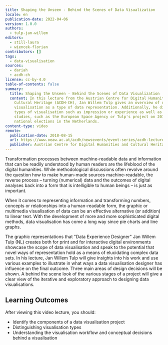 ```yaml
---
title: Shaping the Unseen - Behind the Scenes of Data Visualization
locale: en
publication-date: 2022-04-06
version: 1.0.0
authors:
  - tulp-jan-willem
editors:
  - still-laura
  - wiencek-florian
contributors: []
tags:
  - data-visualisation
sources:
  - dariah
  - acdh-ch
license: cc-by-4.0
table-of-contents: false
summary:
  title: Shaping the Unseen - Behind the Scenes of Data Visualization
  content: In this lecture from the Austrian Centre for Digital Humanities and
    Cultural Heritage (ACDH-CH), Jan Willem Tulp gives an overview of data
    visualisation as a type of data representation. Additionally, he discusses
    types of visualisation such as impression or experience as well as case
    studies, such as the European Space Agency or Tulp's project on 2012
    national elections in the Netherlands.
content-type: video
remote:
  publication-date: 2018-08-15
  url: https://www.oeaw.ac.at/acdh/newsevents/event-series/acdh-lecture-42
  publisher: Austrian Centre for Digital Humanities and Cultural Heritage (ACDH-CH)
---
```

Transformation processes between machine-readable data and information that can be readily understood by human readers are the lifeblood of the digital humanities. While methodological discussions often revolve around the question how to make human-made sources machine-readable, the reverse process – turning (numerical) data and the outcomes of digital analyses back into a form that is intelligible to human beings – is just as important.

When it comes to representing information and transforming numbers, concepts or relationships into a human-readable form, the graphic or multimedia visualisation of data can be an effective alternative (or addition) to linear text. With the development of more and more sophisticated digital methods, data visualisation has come a long way since pie charts and line graphs.

The graphic representations that "Data Experience Designer" Jan Willem Tulp (NL) creates both for print and for interactive digital environments showcase the scope of data visualisation and speak to the potential that novel ways of representation hold as a means of elucidating complex data sets. In his lecture, Jan Willem Tulp will give insights into his work and use various examples to illustrate in what ways a data visualisation designer has influence on the final outcome. Three main areas of design decisions will be shown. A behind the scene look of the various stages of a project will give a clear view of the iterative and exploratory approach to designing data visualisations.

## Learning Outcomes

After viewing this video lecture, you should:

* Identify the components of a data visualisation project
* Distinguishing visualisation types
* Understanding the visualisation workflow and conceptual decisions behind a visualisation

<VideoCard provider="youtube" id="m7FtOsx9dYM" title="ACDH-CH Lecture 4.2 Shaping the Unseen - Behind the Scences of Data Visualization" image="/assets/content/assets/en/resources/external/shaping-the-unseen-behind-the-scenes-of-data-visualization/acdh-ch-video.png" subtitle="Click here to view" />
